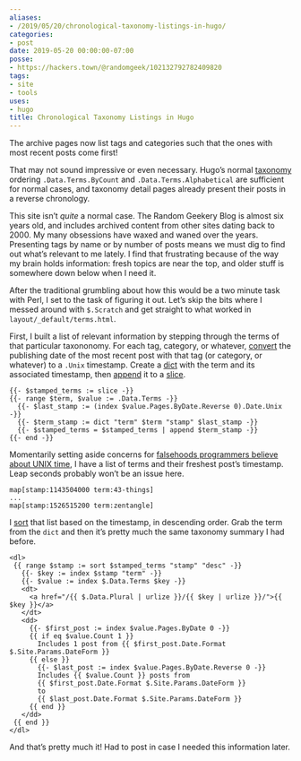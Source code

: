 ```yaml
---
aliases:
- /2019/05/20/chronological-taxonomy-listings-in-hugo/
categories:
- post
date: 2019-05-20 00:00:00-07:00
posse:
- https://hackers.town/@randomgeek/102132792782409820
tags:
- site
- tools
uses:
- hugo
title: Chronological Taxonomy Listings in Hugo
---
```


The archive pages now list tags and categories such that the ones with most
recent posts come first!

That may not sound impressive or even necessary. Hugo’s normal [taxonomy][]
ordering `.Data.Terms.ByCount` and `.Data.Terms.Alphabetical` are sufficient
for normal cases, and taxonomy detail pages already present their posts in a
reverse chronology.

This site isn’t *quite* a normal case. The Random Geekery Blog is almost six
years old, and includes archived content from other sites dating back to 2000.
My many obsessions have waxed and waned over the years. Presenting tags by name
or by number of posts means we must dig to find out what’s relevant to me
lately. I find that frustrating because of the way my brain holds information:
fresh topics are near the top, and older stuff is somewhere down below when I
need it.

After the traditional grumbling about how this would be a two minute task with
Perl, I set to the task of figuring it out. Let’s skip the bits where I messed
around with `$.Scratch` and get straight to what worked in
`layout/_default/terms.html`.

First, I built a list of relevant information by stepping through the terms of
that particular taxononomy. For each tag, category, or whatever, [convert][] the
publishing date of the most recent post with that tag (or category, or
whatever) to a `.Unix` timestamp.  Create a [dict][] with the term and its
associated timestamp, then [append][] it to a [slice][].

``` text
{{- $stamped_terms := slice -}}
{{- range $term, $value := .Data.Terms -}}
  {{- $last_stamp := (index $value.Pages.ByDate.Reverse 0).Date.Unix -}}
  {{- $term_stamp := dict "term" $term "stamp" $last_stamp -}}
  {{- $stamped_terms = $stamped_terms | append $term_stamp -}}
{{- end -}}
```

Momentarily setting aside concerns for [falsehoods programmers believe about
UNIX time][falsehoods], I have a list of terms and their freshest post’s
timestamp. Leap seconds probably won’t be an issue here.

``` text
map[stamp:1143504000 term:43-things]
...
map[stamp:1526515200 term:zentangle]
```

I [sort][] that list based on the timestamp, in descending order. Grab the term
from the `dict` and then it’s pretty much the same taxonomy summary I had
before.

``` text
<dl>
 {{ range $stamp := sort $stamped_terms "stamp" "desc" -}}
   {{- $key := index $stamp "term" -}}
   {{- $value := index $.Data.Terms $key -}}
   <dt>
     <a href="/{{ $.Data.Plural | urlize }}/{{ $key | urlize }}/">{{ $key }}</a>
   </dt>
   <dd>
     {{- $first_post := index $value.Pages.ByDate 0 -}}
     {{ if eq $value.Count 1 }}
       Includes 1 post from {{ $first_post.Date.Format $.Site.Params.DateForm }}
     {{ else }}
       {{- $last_post := index $value.Pages.ByDate.Reverse 0 -}}
       Includes {{ $value.Count }} posts from
       {{ $first_post.Date.Format $.Site.Params.DateForm }}
       to
       {{ $last_post.Date.Format $.Site.Params.DateForm }}
     {{ end }}
   </dd>
 {{ end }}
</dl>
```

And that’s pretty much it! Had to post in case I needed this information later.

[taxonomy]: https://gohugo.io/variables/taxonomy/
[convert]: https://gohugo.io/functions/unix/
[dict]: https://gohugo.io/functions/dict/
[append]: https://gohugo.io/functions/append/
[slice]: https://gohugo.io/functions/slice/
[falsehoods]: https://alexwlchan.net/2019/05/falsehoods-programmers-believe-about-unix-time/>
[sort]: https://gohugo.io/functions/sort/
